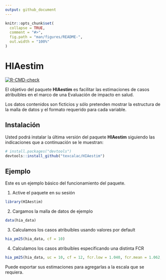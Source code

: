 ```yaml
---
output: github_document
---
```


<!-- README.md is generated from README.Rmd. Please edit that file -->

```r
knitr::opts_chunk$set(
  collapse = TRUE,
  comment = "#>",
  fig.path = "man/figures/README-",
  out.width = "100%"
)
```

# HIAestim

<!-- badges: start -->
[![R-CMD-check](https://github.com/texcalac/HIAestim/actions/workflows/R-CMD-check.yaml/badge.svg)](https://github.com/texcalac/HIAestim/actions/workflows/R-CMD-check.yaml)
<!-- badges: end -->

El objetivo del paquete **HIAestim** es facilitar las estimaciones de casos atribuibles en el marco de una Evaluación de impacto en salud.

Los datos contenidos son ficticios y sólo pretenden mostrar la estructura de la malla de datos y el formato requerido para cada variable.

## Instalación

Usted podrá instalar la última versión del paquete **HIAestim** siguiendo las indicaciones que a continuación se le muestran:

``` r
# install.packages("devtools")
devtools::install_github("texcalac/HIAestim")
```

## Ejemplo

Este es un ejemplo básico del funcionamiento del paquete.

1. Active el paquete en su sesión

```r
library(HIAestim)
```

2. Cargamos la malla de datos de ejemplo

```r
data(hia_data)
```

3. Calculamos los casos atribuíbles usando valores por default

```r
hia_pm25(hia_data, cf = 10)

```

4. Calculamos los casos atribuíbles especificando una distinta FCR

```r
hia_pm25(hia_data, uc = 10, cf = 12, fcr.low = 1.040, fcr.mean = 1.062, fcr.high = 1.083)

```

Puede exportar sus estimaciones para agregarlas a la escala que se requiera.



